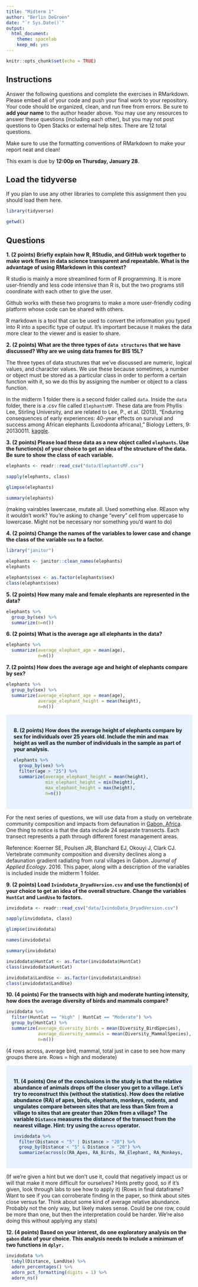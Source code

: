 ```yaml
---
title: "Midterm 1"
author: "Berlin DeGroen"
date: "`r Sys.Date()`"
output:
  html_document: 
    theme: spacelab
    keep_md: yes
---
```


```r
knitr::opts_chunk$set(echo = TRUE)
```

## Instructions
Answer the following questions and complete the exercises in RMarkdown. Please embed all of your code and push your final work to your repository. Your code should be organized, clean, and run free from errors. Be sure to **add your name** to the author header above. You may use any resources to answer these questions (including each other), but you may not post questions to Open Stacks or external help sites. There are 12 total questions.  

Make sure to use the formatting conventions of RMarkdown to make your report neat and clean!  

This exam is due by **12:00p on Thursday, January 28**.  

## Load the tidyverse
If you plan to use any other libraries to complete this assignment then you should load them here.
```r
library(tidyverse)
```

```r
getwd()
```


## Questions
**1. (2 points) Briefly explain how R, RStudio, and GitHub work together to make work flows in data science transparent and repeatable. What is the advantage of using RMarkdown in this context?**  

R studio is mainly a more streamlined form of R programming. It is more user-friendly and less code intensive than R is, but the two programs still coordinate with each other to give the user.

Github works with these two programs to make a more user-friendly coding platform whose code can be shared with others.

R markdown is a tool that can be used to convert the information you typed into R into a specific type of output. It's important because it makes the data more clear to the viewer and is easier to share. 

**2. (2 points) What are the three types of `data structures` that we have discussed? Why are we using data frames for BIS 15L?**

The three types of data structures that we've discussed are numeric, logical values, and character values. We use these because sometimes, a number or object must be stored as a particular class in order to perform a certain function with it, so we do this by assigning the number or object to a class function.

In the midterm 1 folder there is a second folder called `data`. Inside the `data` folder, there is a .csv file called `ElephantsMF`. These data are from Phyllis Lee, Stirling University, and are related to Lee, P., et al. (2013), "Enduring consequences of early experiences: 40-year effects on survival and success among African elephants (Loxodonta africana)," Biology Letters, 9: 20130011. [kaggle](https://www.kaggle.com/mostafaelseidy/elephantsmf).  

**3. (2 points) Please load these data as a new object called `elephants`. Use the function(s) of your choice to get an idea of the structure of the data. Be sure to show the class of each variable.**

```r
elephants <- readr::read_csv("data/ElephantsMF.csv")
```
```r
sapply(elephants, class)
```
```r
glimpse(elephants)
```
```r
summary(elephants)
```

(making vairables lawercase, mutate all. Used something else. REason why it wouldn't work?
You're asking to change "every" cell from uppercase to lowercase. Might not be necessary nor something you'd want to do)


**4. (2 points) Change the names of the variables to lower case and change the class of the variable `sex` to a factor.**
```r
library("janitor")
```

```r
elephants <- janitor::clean_names(elephants)
elephants
```
```r
elephants$sex <- as.factor(elephants$sex)
class(elephants$sex)
```


**5. (2 points) How many male and female elephants are represented in the data?**
```r
elephants %>% 
  group_by(sex) %>%
  summarize(n=n())
```


**6. (2 points) What is the average age all elephants in the data?**
```r
elephants %>%
  summarize(average_elephant_age = mean(age),
            n=n())
```


**7. (2 points) How does the average age and height of elephants compare by sex?**
```r
elephants %>%
  group_by(sex) %>%
  summarize(average_elephant_age = mean(age),
            average_elephant_height = mean(height),
            n=n())
```

<style>
div.blue { background-color:#e6f0ff; border-radius: 5px; padding: 20px;}
</style>
<div class = "blue">

**8. (2 points) How does the average height of elephants compare by sex for individuals over 25 years old. Include the min and max height as well as the number of individuals in the sample as part of your analysis.**
```r
elephants %>% 
  group_by(sex) %>% 
  filter(age > "25") %>%
  summarize(average_elephant_height = mean(height),
            min_elephant_height = min(height),
            max_elephant_height = max(height),
            n=n())
```

</div>

For the next series of questions, we will use data from a study on vertebrate community composition and impacts from defaunation in [Gabon, Africa](https://en.wikipedia.org/wiki/Gabon). One thing to notice is that the data include 24 separate transects. Each transect represents a path through different forest management areas.  

Reference: Koerner SE, Poulsen JR, Blanchard EJ, Okouyi J, Clark CJ. Vertebrate community composition and diversity declines along a defaunation gradient radiating from rural villages in Gabon. _Journal of Applied Ecology_. 2016. This paper, along with a description of the variables is included inside the midterm 1 folder.  

**9. (2 points) Load `IvindoData_DryadVersion.csv` and use the function(s) of your choice to get an idea of the overall structure. Change the variables `HuntCat` and `LandUse` to factors.**
```r
invidodata <- readr::read_csv("data/IvindoData_DryadVersion.csv")
```
```r
sapply(invidodata, class)
```

```r
glimpse(invidodata)
```
```r
names(invidodata)
```
```r
summary(invidodata)
```

```r
invidodata$HuntCat <- as.factor(invidodata$HuntCat)
class(invidodata$HuntCat)
```
```r
invidodata$LandUse <- as.factor(invidodata$LandUse)
class(invidodata$LandUse)
```


**10. (4 points) For the transects with high and moderate hunting intensity, how does the average diversity of birds and mammals compare?**
```r
invidodata %>% 
  filter(HuntCat == "High" | HuntCat == "Moderate") %>% 
  group_by(HuntCat) %>% 
  summarize(average_diversity_birds = mean(Diversity_BirdSpecies),
            average_diversity_mammals = mean(Diversity_MammalSpecies),
            n=n())
```

(4 rows across, average bird, mammal, total just in case to see how many groups there are. Rows = high and moderate)

<style>
div.blue { background-color:#e6f0ff; border-radius: 5px; padding: 20px;}
</style>
<div class = "blue">

**11. (4 points) One of the conclusions in the study is that the relative abundance of animals drops off the closer you get to a village. Let's try to reconstruct this (without the statistics). How does the relative abundance (RA) of apes, birds, elephants, monkeys, rodents, and ungulates compare between sites that are less than 5km from a village to sites that are greater than 20km from a village? The variable `Distance` measures the distance of the transect from the nearest village. Hint: try using the `across` operator.**
```r
invidodata %>% 
  filter(Distance < "5" | Distance > "20") %>% 
  group_by(Distance < "5" & Distance > "20") %>% 
  summarize(across(c(RA_Apes, RA_Birds, RA_Elephant, RA_Monkeys, RA_Rodent), mean))
```
</div>

(If we're given a hint but we don't use it, could that negatively impact us or will that make it more difficult for ourselves?
Hints pretty good, so if it's given, look through labs to see how to apply it)
(Rows in final dataframe?
Want to see if you can corroberate finding in the paper, so think about sites close versus far. Think about some kind of average relative abundance. Probably not the only way, but likely makes sense. Could be one row, could be more than one, but then the interpretation could be harder. We're also doing this without applying any stats)

**12. (4 points) Based on your interest, do one exploratory analysis on the `gabon` data of your choice. This analysis needs to include a minimum of two functions in `dplyr.`**
```r
invidodata %>%
  tabyl(Distance, LandUse) %>% 
  adorn_percentages() %>%
  adorn_pct_formatting(digits = 1) %>%
  adorn_ns()
```

